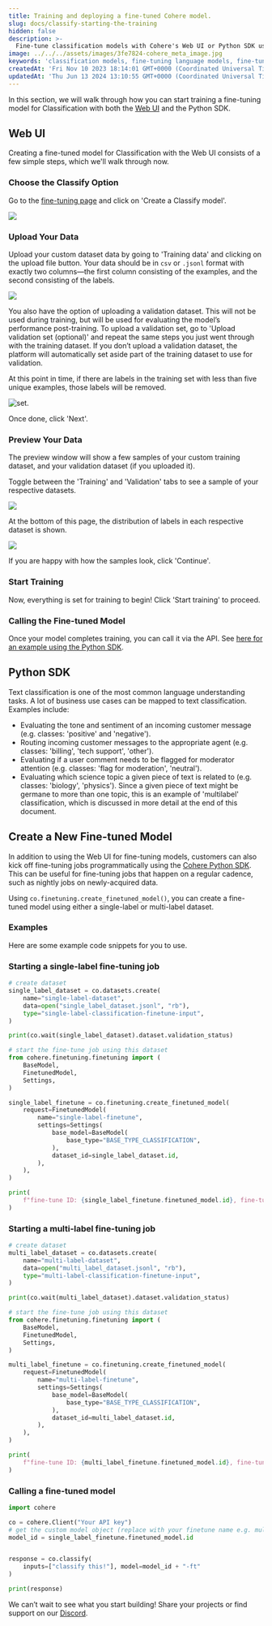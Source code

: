 ```yaml
---
title: Training and deploying a fine-tuned Cohere model.
slug: docs/classify-starting-the-training
hidden: false
description: >-
  Fine-tune classification models with Cohere's Web UI or Python SDK using custom datasets. (V1)
image: ../../../assets/images/3fe7824-cohere_meta_image.jpg
keywords: 'classification models, fine-tuning language models, fine-tuning'
createdAt: 'Fri Nov 10 2023 18:14:01 GMT+0000 (Coordinated Universal Time)'
updatedAt: 'Thu Jun 13 2024 13:10:55 GMT+0000 (Coordinated Universal Time)'
---
```

In this section, we will walk through how you can start training a fine-tuning model for Classification with both the [Web UI](/docs/fine-tuning-with-the-web-ui) and the Python SDK.

## Web UI

Creating a fine-tuned model for Classification with the Web UI consists of a few simple steps, which we'll walk through now.

### Choose the Classify Option

Go to the [fine-tuning page](https://dashboard.cohere.com/fine-tuning) and click on 'Create a Classify model'.

<img src='../../../assets/images/465773a-image.png' />


### Upload Your Data

Upload your custom dataset data by going to 'Training data' and clicking on the upload file button. Your data should be in `csv` or `.jsonl` format with exactly two columns—the first column consisting of the examples, and the second consisting of the labels. 

<img src='../../../assets/images/3644b70-image.png' />


You also have the option of uploading a validation dataset. This will not be used during training, but will be used for evaluating the model’s performance post-training. To upload a validation set, go to 'Upload validation set (optional)' and repeat the same steps you just went through with the training dataset. If you don’t upload a validation dataset, the platform will automatically set aside part of the training dataset to use for validation.

At this point in time, if there are labels in the training set with less than five unique examples, those labels will be removed.

<Frame caption="The 'Area' label had fewer than five examples, so it has been removed from the training set.">
<img src='../../../assets/images/203633d-image.png' alt='set.' />
</Frame>

Once done, click 'Next'.

### Preview Your Data

The preview window will show a few samples of your custom training dataset, and your validation dataset (if you uploaded it).

Toggle between the 'Training' and 'Validation' tabs to see a sample of your respective datasets. 

<img src='../../../assets/images/cb0e840-image.png' />


At the bottom of this page, the distribution of labels in each respective dataset is shown.

<img src='../../../assets/images/bebb097-image.png' />


If you are happy with how the samples look, click 'Continue'.

### Start Training

Now, everything is set for training to begin! Click 'Start training' to proceed.

### Calling the Fine-tuned Model

Once your model completes training, you can call it via the API. See [here for an example using the Python SDK](#calling-a-fine-tuned-model).

## Python SDK

Text classification is one of the most common language understanding tasks. A lot of business use cases can be mapped to text classification. Examples include:

- Evaluating the tone and sentiment of an incoming customer message (e.g. classes: 'positive' and 'negative').
- Routing incoming customer messages to the appropriate agent (e.g. classes: 'billing', 'tech support', 'other').
- Evaluating if a user comment needs to be flagged for moderator attention (e.g. classes: 'flag for moderation', 'neutral').
- Evaluating which science topic a given piece of text is related to (e.g. classes: 'biology', 'physics'). Since a given piece of text might be germane to more than one topic, this is an example of 'multilabel' classification, which is discussed in more detail at the end of this document.

## Create a New Fine-tuned Model

In addition to using the Web UI for fine-tuning models, customers can also kick off fine-tuning jobs programmatically using the [Cohere Python SDK](https://pypi.org/project/cohere/). This can be useful for fine-tuning jobs that happen on a regular cadence, such as nightly jobs on newly-acquired data.

Using `co.finetuning.create_finetuned_model()`, you can create a fine-tuned model using either a single-label or multi-label dataset.

### Examples

Here are some example code snippets for you to use.

### Starting a single-label fine-tuning job

```python PYTHON
# create dataset
single_label_dataset = co.datasets.create(
    name="single-label-dataset",
    data=open("single_label_dataset.jsonl", "rb"),
    type="single-label-classification-finetune-input",
)

print(co.wait(single_label_dataset).dataset.validation_status)

# start the fine-tune job using this dataset
from cohere.finetuning.finetuning import (
    BaseModel,
    FinetunedModel,
    Settings,
)

single_label_finetune = co.finetuning.create_finetuned_model(
    request=FinetunedModel(
        name="single-label-finetune",
        settings=Settings(
            base_model=BaseModel(
                base_type="BASE_TYPE_CLASSIFICATION",
            ),
            dataset_id=single_label_dataset.id,
        ),
    ),
)

print(
    f"fine-tune ID: {single_label_finetune.finetuned_model.id}, fine-tune status: {single_label_finetune.finetuned_model.status}"
)
```

### Starting a multi-label fine-tuning job

```python PYTHON
# create dataset
multi_label_dataset = co.datasets.create(
    name="multi-label-dataset",
    data=open("multi_label_dataset.jsonl", "rb"),
    type="multi-label-classification-finetune-input",
)

print(co.wait(multi_label_dataset).dataset.validation_status)

# start the fine-tune job using this dataset
from cohere.finetuning.finetuning import (
    BaseModel,
    FinetunedModel,
    Settings,
)

multi_label_finetune = co.finetuning.create_finetuned_model(
    request=FinetunedModel(
        name="multi-label-finetune",
        settings=Settings(
            base_model=BaseModel(
                base_type="BASE_TYPE_CLASSIFICATION",
            ),
            dataset_id=multi_label_dataset.id,
        ),
    ),
)

print(
    f"fine-tune ID: {multi_label_finetune.finetuned_model.id}, fine-tune status: {multi_label_finetune.finetuned_model.status}"
)
```

### Calling a fine-tuned model

```python PYTHON
import cohere

co = cohere.Client("Your API key")
# get the custom model object (replace with your finetune name e.g. multi_label_finetune)
model_id = single_label_finetune.finetuned_model.id


response = co.classify(
    inputs=["classify this!"], model=model_id + "-ft"
)

print(response)
```

We can’t wait to see what you start building! Share your projects or find support on our [Discord](https://discord.com/invite/co-mmunity).
